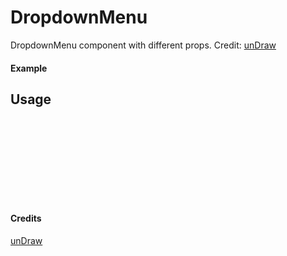 
<Meta of={DropdownMenu} title="unDraw/DropdownMenu" />

# DropdownMenu

DropdownMenu component with different props.
Credit: [unDraw](https://undraw.co/illustrations)

#### Example

<Canvas of={DropdownMenu.Primary} />

## Usage

```ts
import { DropdownMenu } from "yadl-ui";

const Example = () => {
  return (
      <DropdownMenu />
  );
};

export default Example;
```

#### Credits
[unDraw](https://undraw.co/illustrations)
